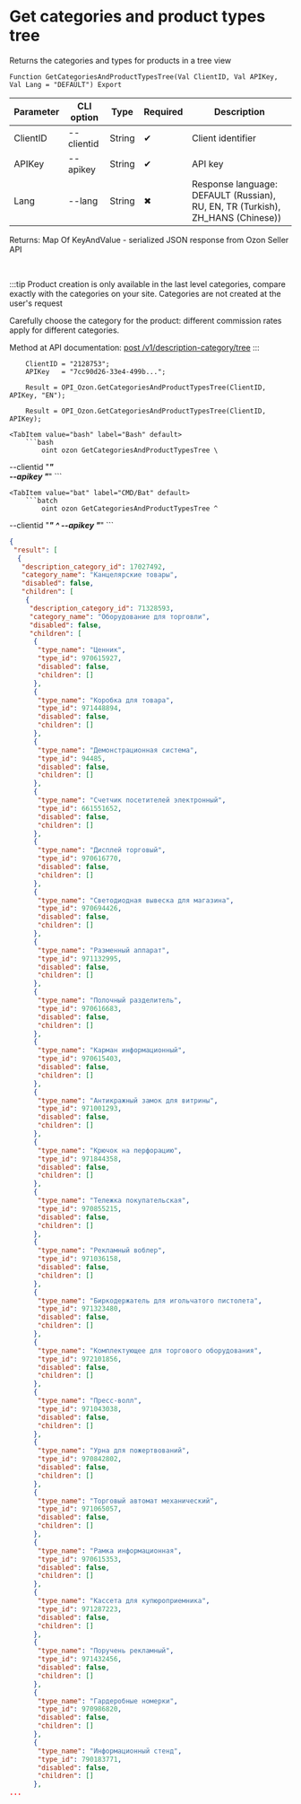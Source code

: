 ﻿---
sidebar_position: 1
---


# Get categories and product types tree
 Returns the categories and types for products in a tree view



`Function GetCategoriesAndProductTypesTree(Val ClientID, Val APIKey, Val Lang = "DEFAULT") Export`

  | Parameter | CLI option | Type | Required | Description |
  |-|-|-|-|-|
  | ClientID | --clientid | String | &#x2714; | Client identifier |
  | APIKey | --apikey | String | &#x2714; | API key |
  | Lang | --lang | String | &#x2716; | Response language: DEFAULT (Russian), RU, EN, TR (Turkish), ZH_HANS (Chinese)) |

  
  Returns:  Map Of KeyAndValue - serialized JSON response from Ozon Seller API

<br/>

:::tip
Product creation is only available in the last level categories, compare exactly with the categories on your site. Categories are not created at the user's request

 Carefully choose the category for the product: different commission rates apply for different categories.

 Method at API documentation: [post /v1/description-category/tree](https://docs.ozon.ru/api/seller/#operation/DescriptionCategoryAPI_GetTree)
:::
<br/>


```bsl title="1C:Enterprise/OneScript code example"
    ClientID = "2128753";
    APIKey   = "7cc90d26-33e4-499b...";

    Result = OPI_Ozon.GetCategoriesAndProductTypesTree(ClientID, APIKey, "EN");

    Result = OPI_Ozon.GetCategoriesAndProductTypesTree(ClientID, APIKey);
```
 

 <Tabs>
  
    <TabItem value="bash" label="Bash" default>
        ```bash
            oint ozon GetCategoriesAndProductTypesTree \
 --clientid "***" \
 --apikey "***"
        ```
    </TabItem>
  
    <TabItem value="bat" label="CMD/Bat" default>
        ```batch
            oint ozon GetCategoriesAndProductTypesTree ^
 --clientid "***" ^
 --apikey "***"
        ```
    </TabItem>
</Tabs>


```json title="Result"
{
 "result": [
  {
   "description_category_id": 17027492,
   "category_name": "Канцелярские товары",
   "disabled": false,
   "children": [
    {
     "description_category_id": 71328593,
     "category_name": "Оборудование для торговли",
     "disabled": false,
     "children": [
      {
       "type_name": "Ценник",
       "type_id": 970615927,
       "disabled": false,
       "children": []
      },
      {
       "type_name": "Коробка для товара",
       "type_id": 971448894,
       "disabled": false,
       "children": []
      },
      {
       "type_name": "Демонстрационная система",
       "type_id": 94485,
       "disabled": false,
       "children": []
      },
      {
       "type_name": "Счетчик посетителей электронный",
       "type_id": 661551652,
       "disabled": false,
       "children": []
      },
      {
       "type_name": "Дисплей торговый",
       "type_id": 970616770,
       "disabled": false,
       "children": []
      },
      {
       "type_name": "Светодиодная вывеска для магазина",
       "type_id": 970694426,
       "disabled": false,
       "children": []
      },
      {
       "type_name": "Разменный аппарат",
       "type_id": 971132995,
       "disabled": false,
       "children": []
      },
      {
       "type_name": "Полочный разделитель",
       "type_id": 970616683,
       "disabled": false,
       "children": []
      },
      {
       "type_name": "Карман информационный",
       "type_id": 970615403,
       "disabled": false,
       "children": []
      },
      {
       "type_name": "Антикражный замок для витрины",
       "type_id": 971001293,
       "disabled": false,
       "children": []
      },
      {
       "type_name": "Крючок на перфорацию",
       "type_id": 971844358,
       "disabled": false,
       "children": []
      },
      {
       "type_name": "Тележка покупательская",
       "type_id": 970855215,
       "disabled": false,
       "children": []
      },
      {
       "type_name": "Рекламный воблер",
       "type_id": 971036158,
       "disabled": false,
       "children": []
      },
      {
       "type_name": "Биркодержатель для игольчатого пистолета",
       "type_id": 971323480,
       "disabled": false,
       "children": []
      },
      {
       "type_name": "Комплектующее для торгового оборудования",
       "type_id": 972101856,
       "disabled": false,
       "children": []
      },
      {
       "type_name": "Пресс-волл",
       "type_id": 971043038,
       "disabled": false,
       "children": []
      },
      {
       "type_name": "Урна для пожертвований",
       "type_id": 970842802,
       "disabled": false,
       "children": []
      },
      {
       "type_name": "Торговый автомат механический",
       "type_id": 971065057,
       "disabled": false,
       "children": []
      },
      {
       "type_name": "Рамка информационная",
       "type_id": 970615353,
       "disabled": false,
       "children": []
      },
      {
       "type_name": "Кассета для купюроприемника",
       "type_id": 971287223,
       "disabled": false,
       "children": []
      },
      {
       "type_name": "Поручень рекламный",
       "type_id": 971432456,
       "disabled": false,
       "children": []
      },
      {
       "type_name": "Гардеробные номерки",
       "type_id": 970986820,
       "disabled": false,
       "children": []
      },
      {
       "type_name": "Информационный стенд",
       "type_id": 790183771,
       "disabled": false,
       "children": []
      },
...
```

